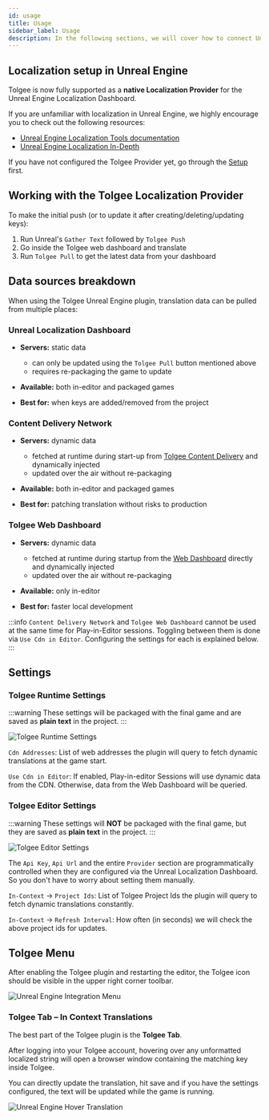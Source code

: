 ```yaml
---
id: usage
title: Usage
sidebar_label: Usage
description: In the following sections, we will cover how to connect Unreal Engine Localization Dashboard to the Tolgee Localization Provider
---
```


## Localization setup in Unreal Engine

Tolgee is now fully supported as a **native Localization Provider** for the Unreal Engine Localization Dashboard.

If you are unfamiliar with localization in Unreal Engine, we highly encourage you to check out the following resources:

- [Unreal Engine Localization Tools documentation](https://dev.epicgames.com/documentation/en-us/unreal-engine/localization-tools-in-unreal-engine)
- [Unreal Engine Localization In-Depth](https://dev.epicgames.com/community/learning/tutorials/zwPJ/unreal-engine-localization-in-depth)

If you have not configured the Tolgee Provider yet, go through the [Setup](/platform/integrations/unreal_plugin/setup) first.

## Working with the Tolgee Localization Provider

To make the initial push (or to update it after creating/deleting/updating keys):

1. Run Unreal's `Gather Text` followed by `Tolgee Push`
2. Go inside the Tolgee web dashboard and translate
3. Run `Tolgee Pull` to get the latest data from your dashboard

## Data sources breakdown

When using the Tolgee Unreal Engine plugin, translation data can be pulled from multiple places:

### Unreal Localization Dashboard

- **Servers:** static data
    - can only be updated using the `Tolgee Pull` button mentioned above
    - requires re-packaging the game to update

- **Available:** both in-editor and packaged games

- **Best for:** when keys are added/removed from the project

### Content Delivery Network

- **Servers:** dynamic data
    - fetched at runtime during start-up from [Tolgee Content Delivery](/platform/projects_and_organizations/content_delivery) and dynamically injected
    - updated over the air without re-packaging

- **Available:** both in-editor and packaged games

- **Best for:** patching translation without risks to production

### Tolgee Web Dashboard

- **Servers:** dynamic data
    - fetched at runtime during startup from the [Web Dashboard](/platform/projects_and_organizations/editing_translations) directly and dynamically injected
    - updated over the air without re-packaging

- **Available:** only in-editor

- **Best for:** faster local development

:::info
`Content Delivery Network` and `Tolgee Web Dashboard` cannot be used at the same time for Play-in-Editor sessions. Toggling between them is done via `Use Cdn in Editor`. Configuring the settings for each is explained below.
:::

## Settings

### Tolgee Runtime Settings

:::warning
These settings will be packaged with the final game and are saved as **plain text** in the project.
:::

![Tolgee Runtime Settings](/img/docs/platform/unreal-plugin/tolgee-runtime-settings.png)

`Cdn Addresses`: List of web addresses the plugin will query to fetch dynamic translations at the game start.

`Use Cdn in Editor`: If enabled, Play-in-editor Sessions will use dynamic data from the CDN. Otherwise, data from the Web Dashboard will be queried.

### Tolgee Editor Settings

:::warning
These settings will **NOT** be packaged with the final game, but they are saved as **plain text** in the project.
:::

![Tolgee Editor Settings](/img/docs/platform/unreal-plugin/tolgee-editor-settings.png)

The `Api Key`, `Api Url` and the entire `Provider` section are programmatically controlled when they are configured via the Unreal Localization Dashboard. So you don't have to worry about setting them manually.

`In-Context` → `Project Ids`: List of Tolgee Project Ids the plugin will query to fetch dynamic translations constantly.

`In-Context` → `Refresh Interval`: How often (in seconds) we will check the above project ids for updates.

## Tolgee Menu

After enabling the Tolgee plugin and restarting the editor, the Tolgee icon should be visible in the upper right corner toolbar.

![Unreal Engine Integration Menu](/img/docs/platform/unreal-plugin/integration-menu.png)

### Tolgee Tab – In Context Translations

The best part of the Tolgee plugin is the **Tolgee Tab**.

After logging into your Tolgee account, hovering over any unformatted localized string will open a browser window containing the matching key inside Tolgee.

You can directly update the translation, hit save and if you have the settings configured, the text will be updated while the game is running.

![Unreal Engine Hover Translation](/img/docs/platform/unreal-plugin/hover-translation.png)
